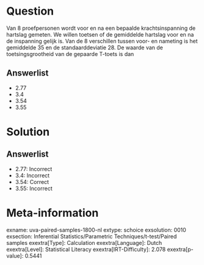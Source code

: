 Question
========

Van 8 proefpersonen wordt voor en na een bepaalde krachtsinspanning de
hartslag gemeten. We willen toetsen of de gemiddelde hartslag voor en na
de inspanning gelijk is. Van de 8 verschillen tussen voor- en nameting
is het gemiddelde 35 en de standaarddeviatie 28. De waarde van de
toetsingsgrootheid van de gepaarde T-toets is dan

Answerlist
----------

* 2.77
* 3.4
* 3.54
* 3.55

Solution
========

Answerlist
----------

* 2.77: Incorrect
* 3.4: Incorrect
* 3.54: Correct
* 3.55: Incorrect

Meta-information
================
exname: uva-paired-samples-1800-nl
extype: schoice
exsolution: 0010
exsection: Inferential Statistics/Parametric Techniques/t-test/Paired samples
exextra[Type]: Calculation
exextra[Language]: Dutch
exextra[Level]: Statistical Literacy
exextra[IRT-Difficulty]: 2.078
exextra[p-value]: 0.5441
